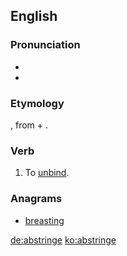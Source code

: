 ==English==

===Pronunciation===
* {{IPA|/əb.stɹɪndʒ/|lang=en}}
* {{rhymes|ɪndʒ|lang=en}}

===Etymology===
{{borrowing|la|abstringō|lang=en}}, from {{term|ab||lang=la|away}} + {{m|la|stringō|I bind, I tie}}.

===Verb===
{{en-verb|abstring}}

# {{context|transitive|obsolete|lang=en}} To [[unbind]].
#: {{rfquotek|Bailey}}

===Anagrams===
* [[breasting#English|breasting]]

[[de:abstringe]]
[[ko:abstringe]]